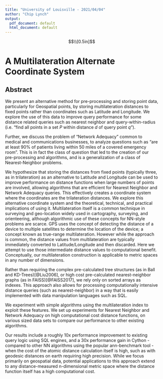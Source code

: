 ```yaml
---
title: "University of Louisville - 2021/04/04"
author: "Chip Lynch"
output:
  pdf_document: default
  html_document: default
---
```

$$\\[0.5in]$$

# A Multilateration Alternate Coordinate System {.unlisted .unnumbered}

## Abstract {.unlisted .unnumbered}
We present an alternative method for pre-processing and storing point data, particularly for Geospatial points, by storing multilateration distances to fixed points rather than coordinates such as Latitude and Longitude.  We explore the use of this data to improve query performance for some distance related queries such as nearest neighbor and query-within-radius (i.e. "find all points in a set $P$ within distance $d$ of query point $q$").

Further, we discuss the problem of "Network Adequacy" common to medical and communications businesses, to analyze questions such as "are at least 90% of patients living within 50 miles of a covered emergency room".  This is in fact the class of question that led to the creation of our pre-processing and algorithms, and is a generalization of a class of Nearest-Neighbor problems.

We hypothesize that storing the distances from fixed points (typically three, as in trilateration) as an alternative to Latitude and Longitude can be used to improve performance on distance functions when large numbers of points are involved, allowing algorithms that are efficient for Nearest Neighbor and Network Adequacy queries.  This effectively creates a coordinate system where the coordinates are the trilateration distances.  We explore this alternative coordinate system and the theoretical, technical, and practical implications of using it.  Multilateration itself is a common technique in surveying and geo-location widely used in cartography, surveying, and orienteering, although algorithmic use of these concepts for NN-style problems are scarce.  GPS uses the concept of detecting the distance of a device to multiple satellites to determine the location of the device; a concept known as true-range multilateration.  However while the approach is common, the distance values from multilateration are typically immediately converted to Latitude/Longitude and then discarded.  Here we attempt to use those intermediate distance values to computational benefit.  Conceptually, our multilateration construction is applicable to metric spaces in any number of dimensions.

Rather than requiring the complex pre-calculated tree structures (as in Ball and KD-Trees)[@Liu2006], or high cost pre-calculated nearest-neighbor graphs (as in FAISS)[@FAISS2017], we rely only on sorted arrays as indexes.  This approach also allows for processing computationally intensive distance queries (such as nearest-neighbor) in a way that is easily implemented with data manipulation languages such as SQL.

We experiment with simple algorithms using the multilateration index to exploit these features.  We set up experiments for Nearest Neighbor and Network Adequacy on high computational cost distance functions, on various sized data sets to compare our performance to other existing algorithms.

Our results include a roughly 10x performance improvement to existing query logic using SQL engines, and a 30x performance gain in Cython - compared to other NN algorithms using the popular ann-benchmark tool - when the cost of the atomic distance calculation itself is high, such as with geodesic distances on earth requiring high precision.  While we focus primarily on geospatial data, potential applications to this approach extend to any distance-measured n-dimensional metric space where the distance function itself has a high computational cost.
